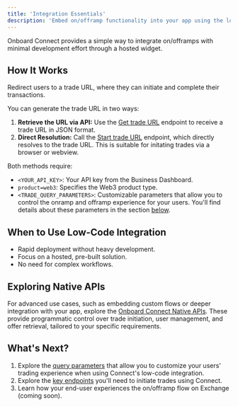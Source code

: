 ```yaml
---
title: 'Integration Essentials'
description: 'Embed on/offramp functionality into your app using the low-code solution.'
---
```


Onboard Connect provides a simple way to integrate on/offramps with minimal development effort through a hosted widget.

## How It Works
Redirect users to a trade URL, where they can initiate and complete their transactions.

You can generate the trade URL in two ways:

1. **Retrieve the URL via API:** Use the [Get trade URL](/onboard-exchange/connect/api-examples#get-trade-url) endpoint to receive a trade URL in JSON format.
2. **Direct Resolution:** Call the [Start trade URL](/onboard-exchange/connect/api-examples#start-trade) endpoint, which directly resolves to the trade URL. This is suitable for initating trades via a browser or webview.

Both methods require:

- `<YOUR_API_KEY>`: Your API key from the Business Dashboard.
- `product=web3`: Specifies the Web3 product type.
- `<TRADE_QUERY_PARAMETERS>`: Customizable parameters that allow you to control the onramp and offramp experience for your users. You'll find details about these parameters in the section [below](#query-parameters).

## When to Use Low-Code Integration
- Rapid deployment without heavy development.
- Focus on a hosted, pre-built solution.
- No need for complex workflows.

## Exploring Native APIs
For advanced use cases, such as embedding custom flows or deeper integration with your app, explore the [Onboard Connect Native APIs](/api-reference). These provide programmatic control over trade initiation, user management, and offer retrieval, tailored to your specific requirements.

## What's Next?

1. Explore the [query parameters](/onboard-exchange/connect/query-parameters) that allow you to customize your users' trading experience when using Connect's low-code integration.
2. Explore the [key endpoints](/onboard-exchange/connect/api-examples) you'll need to initiate trades using Connect.
3. Learn how your end-user experiences the on/offramp flow on Exchange (coming soon). 
